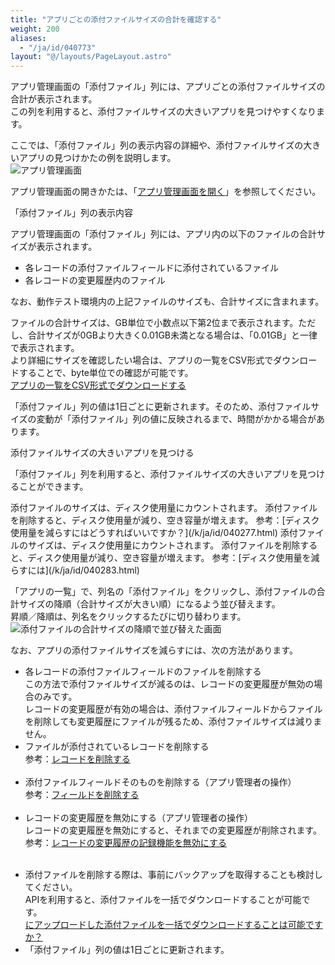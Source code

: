 ```yaml
---
title: "アプリごとの添付ファイルサイズの合計を確認する"
weight: 200
aliases:
  - "/ja/id/040773"
layout: "@/layouts/PageLayout.astro"
---
```




アプリ管理画面の「添付ファイル」列には、アプリごとの添付ファイルサイズの合計が表示されます。  
この列を利用すると、添付ファイルサイズの大きいアプリを見つけやすくなります。  

ここでは、「添付ファイル」列の表示内容の詳細や、添付ファイルサイズの大きいアプリの見つけかたの例を説明します。  
<Img src="/k/kintone/img-ja/applist_attachment_tips_01.png" alt="アプリ管理画面" />

アプリ管理画面の開きかたは、「[アプリ管理画面を開く](/k/ja/id/04015.html#app_admin_manage_app_10)」を参照してください。

<Heading id="admin_tips_applist_attachment_tips_10">「添付ファイル」列の表示内容</Heading>

アプリ管理画面の「添付ファイル」列には、アプリ内の以下のファイルの合計サイズが表示されます。  

* 各レコードの添付ファイルフィールドに添付されているファイル  
* 各レコードの変更履歴内のファイル  

なお、動作テスト環境内の上記ファイルのサイズも、合計サイズに含まれます。  

ファイルの合計サイズは、GB単位で小数点以下第2位まで表示されます。ただし、合計サイズが0GBより大きく0.01GB未満となる場合は、「0.01GB」と一律で表示されます。  
より詳細にサイズを確認したい場合は、アプリの一覧をCSV形式でダウンロードすることで、byte単位での確認が可能です。  
[アプリの一覧をCSV形式でダウンロードする](/k/ja/id/04014.html)  

<Note>
「添付ファイル」列の値は1日ごとに更新されます。そのため、添付ファイルサイズの変動が「添付ファイル」列の値に反映されるまで、時間がかかる場合があります。

</Note>

<Heading id="admin_tips_applist_attachment_tips_20">添付ファイルサイズの大きいアプリを見つける</Heading>

「添付ファイル」列を利用すると、添付ファイルサイズの大きいアプリを見つけることができます。  

<Hint>
<Enabled regions={["JP", "CN"]}>
添付ファイルのサイズは、ディスク使用量にカウントされます。  
添付ファイルを削除すると、ディスク使用量が減り、空き容量が増えます。  
参考：[ディスク使用量を減らすにはどうすればいいですか？](/k/ja/id/040277.html)
</Enabled>
<Enabled regions={["US"]}>
添付ファイルのサイズは、ディスク使用量にカウントされます。  
添付ファイルを削除すると、ディスク使用量が減り、空き容量が増えます。  
参考：[ディスク使用量を減らすには](/k/ja/id/040283.html)
</Enabled>

</Hint>

「アプリの一覧」で、列名の「添付ファイル」をクリックし、添付ファイルの合計サイズの降順（合計サイズが大きい順）になるよう並び替えます。  
昇順／降順は、列名をクリックするたびに切り替わります。  
<Img src="/k/kintone/img-ja/applist_attachment_tips_02.png" alt="添付ファイルの合計サイズの降順で並び替えた画面" />

なお、アプリの添付ファイルサイズを減らすには、次の方法があります。  

* 各レコードの添付ファイルフィールドのファイルを削除する  
  <Note>
  この方法で添付ファイルサイズが減るのは、レコードの変更履歴が無効の場合のみです。  
  レコードの変更履歴が有効の場合は、添付ファイルフィールドからファイルを削除しても変更履歴にファイルが残るため、添付ファイルサイズは減りません。
  </Note>
* ファイルが添付されているレコードを削除する  
  参考：[レコードを削除する](/k/ja/id/040717.html)  
  <br />
* 添付ファイルフィールドそのものを削除する（アプリ管理者の操作）  
  参考：[フィールドを削除する](/k/ja/id/040791.html)  
  <br />
* レコードの変更履歴を無効にする（アプリ管理者の操作）  
  レコードの変更履歴を無効にすると、それまでの変更履歴が削除されます。  
  参考：[レコードの変更履歴の記録機能を無効にする](/k/ja/id/040460.html)  
  <br />

<Hint>

* 添付ファイルを削除する際は、事前にバックアップを取得することも検討してください。  
  APIを利用すると、添付ファイルを一括でダウンロードすることが可能です。  
  [<Kintone />にアップロードした添付ファイルを一括でダウンロードすることは可能ですか？](/k/ja/id/040184.html)
* 「添付ファイル」列の値は1日ごとに更新されます。  

</Hint>
